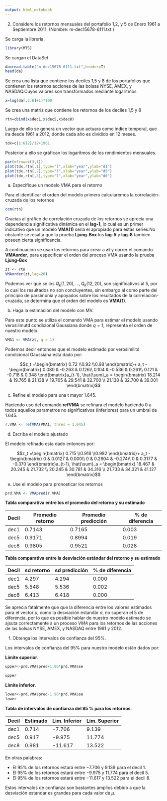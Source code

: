 ```yaml
---
output: html_notebook
---
```


2.	Considere los retornos mensuales del portafolio 1,2, y 5 de Enero 1961 a  Septiembre 2011. (Nombre: m-dec15678-6111.txt )

Se carga la libreria.
```r
library(MTS)
```


Se cargan el  DataSet
```r
da=read.table("m-dec15678-6111.txt",header=T)
head(da)
```

Se crea una lista que contiene los deciles 1,5 y 8 de los portafolios que 
contienen los retornos acciones de las bolsas NYSE, AMEX, y NASDAQ.Cuyos valores
son transformados mediante logaritmos
```r
x=log(da[,2:6]+1)*100

```

Se crea una matriz que contiene los retornos de los deciles 1,5 y 8

```r

rtn=cbind(x$dec1,x$dec5,x$dec8)
```

Luego de ello se genera un vector que actuara como indice temporal, 
que ira desde 1961 a 2012, donde cada año es dividido en 12 meses. 

```r
tdx=c(1:612)/12+1961
```

Posterior a ello se gráfican los logaritmos de los rendimientos mensuales.

```r

par(mfrow=c(3,1))
plot(tdx,rtn[,1],type="l",xlab="year",ylab="d1")
plot(tdx,rtn[,2],type="l",xlab="year",ylab="d5")
plot(tdx,rtn[,3],type="l",xlab="year",ylab="d8")

```
a) Especifique un modelo VMA para el retorno 

Para el identificar el orden del modelo primero calcularemos la correlación-cruzada de los retornos

```r
ccm(rtn)
```
Gracias al gráfico de correlación cruzada de los retornos se aprecia una dependencia significativa dinámica en el **lag-1**, lo cual es un primer indicativo que un modelo **VMA(1)** seria el apropiado para estas series.No obstante se resalta que la prueba **Ljung-Box** los **lag-5** y **lag-8** tambien poseen cierta significancia.


A continuación se usan los retornos para crear a **zt** y correr el comando **VMAorder**, para especificar el orden del proceso VMA usando la prueba **Ljung-Box**

```r
zt <- rtn
VMAorder(zt,lag=20)
```

Podemos ver que se los $Q_k(1,20),...,Q_k(12,20)$, son significativos al $5%$, por lo cual los resultados no son concluyentes, sin embargo al como parte del principio de parsimonia y apoyados sobre los resultados de la correlación-cruzada, se determina que el orden del modelo es **VMA(1)**.

b)  Haga la estimación del modelo con MV. 

Para este punto se utiliza el comando VMA para estimar el modelo usando
verosilimutd condicional Gaussiana donde $q=1$, representa el orden de nuestro modelo.

```r
VMA1 <- VMA(zt, q = 1)
```
Podemos decir entonces que el modelo estimado por verosimilitd condicional
Gaussiana esta dado por:

$$z_t =\begin{bmatrix}
0.72
\\0.92 
\\0.98
\end{bmatrix}+ a_t - \begin{bmatrix}
0.080  & -0.263   & 0.126\\ 
0.104  & -0.536   & 0.261\\ 
0.121  & -0.718  & 0.348
\end{bmatrix}a_{t-1}, \hat{\sum}_a = \begin{bmatrix}
18.214 & 19.765 & 21.138 \\ 
19.765 & 29.541 & 32.700 \\ 
21.138 & 32.700 & 39.001
\end{bmatrix}$$




c)   Refine el modelo para una t mayor   1.645. 

Haciendo uso del comando **refVMA** se refinara el modelo haciendo $0$ a todos aquellos parametros no significativos (inferiores) para un umbral de  $1.645$.

```r
r.VMA <- refVMA(VMA1, thres = 1.645)

```


d)   Escriba el modelo ajustado

El modelo refinado esta dado entonces por:

$$z_t =\begin{bmatrix}
0.715
\\0.918 
\\0.982
\end{bmatrix}+ a_t - \begin{bmatrix}
0 & 0.0127  &   0.000\\ 
0 & 0.2604  & -0.274\\ 
0 & 0.3177  & -0.370
\end{bmatrix}a_{t-1}, \hat{\sum}_a = \begin{bmatrix}
18.467 & 20.245 & 21.732 \\ 
20.245 & 30.781 & 34.316 \\ 
21.733 & 34.321 & 41.127
\end{bmatrix}$$



e)   Use el modelo para pronosticar los retornos

```r
prd.VMA <- VMApred(r.VMA)
```
**Tabla comparativa entre los el promedio del retorno y su estimado**



| Decil | Promedio retorno | Promedio predicción | % de diferencia |
|-------|------------------|---------------------|-----------------|
| dec1  | 0.7143           | 0.7165              | 0.003           |
| dec5  | 0.9171           | 0.8994              | 0.019           |
| dec8  | 0.9805           | 0.9521              | 0.028           |


**Tabla comparativa entre la desviación estándar del retorno y su estimado**

| Decil | sd retorno | sd predicción | % de diferencia |
|-------|------------|---------------|-----------------|
| dec1  | 4.297      | 4.294         | 0.000           |
| dec5  | 5.548      | 5.536         | 0.002           |
| dec8  | 6.413      | 6.418         | 0.000           |


Se aprecia fatalmente que que la diferencia entre los valores estimados para el
vector $\mu$, como la desviación estandár $\sigma$, no superan el $5%$ de diferencia, 
por lo que es posible hablar de nuestro modelo estimado se ajsuta correctamente a un proceso $VMA$ para los retornos de las acciones de las bolsas NYSE, AMEX, y NASDAQ entre 1961 y 2012.

f)   Obtenga los intervalos de confianza del 95%. 

Los intervalos de confianza del 95% para nuestro modelo están dados por:


**Limite superior**.
```r

upper<-prd.VMA$pred+1.96*prd.VMA$se

upper
```
**Limite inferior**.

```r



lower<-prd.VMA$pred-1.96*prd.VMA$se
lower

```
**Tabla de intervalos de confianza del 95 % para los retornos**.

| Decil | Estimado |Lim. Inferior  | Lim. Superior|
|-------|----------|---------------|--------------|
| dec1  | 0.714    | -7.706        | 9.139        |
| dec5  | 0.917    | -9.975        | 11.774       |
| dec8  | 0.981    | -11.617       | 13.522       |


En otras palabras:

 + El $95$% de los retornos estará entre $-7.706$ y $9.139$ para el decil 1.
 + El $95$% de los retornos estará entre $-9.975$ y $11.774$ para el decil 5.
 + El $95$% de los retornos estará entre $-11.617$ y $13.522$ para el decil 8.
 
 
 Estos intervalos de confianza son bastantes amplios debido a que la desviación estandar es grandes para cada valor de $\mu$.
